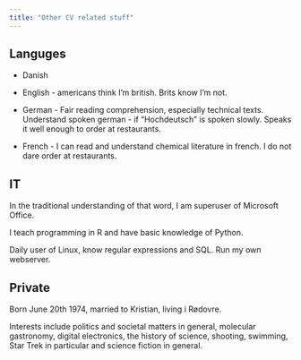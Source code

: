 ```yaml
---
title: "Other CV related stuff"
---
```


## Languges

- Danish

- English - americans think I'm british. Brits know I'm not.
- German - Fair reading comprehension, especially technical texts. Understand
spoken german - if "Hochdeutsch" is spoken slowly. Speaks it well enough to
order at restaurants.
- French - I can read and understand chemical literature in french. I do not dare
order at restaurants.

## IT 

In the traditional understanding of that word, I am superuser of Microsoft Office.

I teach programming in R and have basic knowledge of Python. 

Daily user of Linux, know regular expressions and SQL. Run my own webserver.


## Private
Born June 20th 1974, married to Kristian, living i Rødovre.

Interests include politics and societal matters in general, molecular gastronomy, digital electronics, the history of science, shooting, swimming, Star Trek in particular and science fiction in general.

